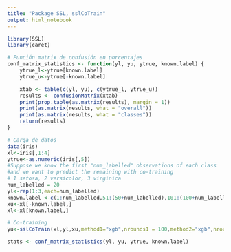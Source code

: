 ```yaml
---
title: "Package SSL, sslCoTrain"
output: html_notebook
---
```

```r
library(SSL)
library(caret)
```
```r
# Función matrix de confusión en porcentajes
conf_matrix_statistics <- function(yl, yu, ytrue, known.label) {
    ytrue_l<-ytrue[known.label]
    ytrue_u<-ytrue[-known.label]

    xtab <- table(c(yl, yu), c(ytrue_l, ytrue_u))
    results <- confusionMatrix(xtab)
    print(prop.table(as.matrix(results), margin = 1))
    print(as.matrix(results, what = "overall"))
    print(as.matrix(results, what = "classes"))
    return(results)
}
```
```r
# Carga de datos
data(iris)
xl<-iris[,1:4]
ytrue<-as.numeric(iris[,5])
#Suppose we know the first "num_labelled" observations of each class
#and we want to predict the remaining with co-training
# 1 setosa, 2 versicolor, 3 virginica
num_labelled = 20
yl<-rep(1:3,each=num_labelled)
known.label <-c(1:num_labelled,51:(50+num_labelled),101:(100+num_labelled))
xu<-xl[-known.label,]
xl<-xl[known.label,]
```
```r
# Co-training
yu<-sslCoTrain(xl,yl,xu,method1="xgb",nrounds1 = 100,method2="xgb",nrounds2 = 100,n=60)

stats <- conf_matrix_statistics(yl, yu, ytrue, known.label)
```

